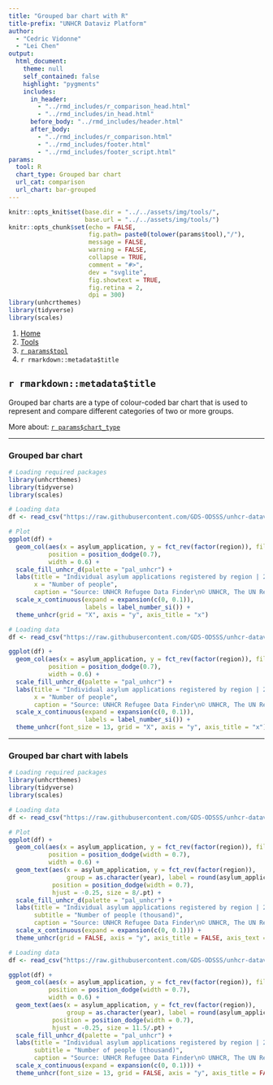 ```yaml
---
title: "Grouped bar chart with R"
title-prefix: "UNHCR Dataviz Platform"
author:
  - "Cedric Vidonne"
  - "Lei Chen"
output:
  html_document:
    theme: null
    self_contained: false
    highlight: "pygments"
    includes:
      in_header:
        - "../rmd_includes/r_comparison_head.html"
        - "../rmd_includes/in_head.html"
      before_body: "../rmd_includes/header.html"
      after_body:
        - "../rmd_includes/r_comparison.html"
        - "../rmd_includes/footer.html"
        - "../rmd_includes/footer_script.html"
params:
  tool: R
  chart_type: Grouped bar chart
  url_cat: comparison
  url_chart: bar-grouped
---
```


```r
knitr::opts_knit$set(base.dir = "../../assets/img/tools/",
                     base.url = "../../assets/img/tools/")
knitr::opts_chunk$set(echo = FALSE,
                      fig.path= paste0(tolower(params$tool),"/"),
                      message = FALSE,
                      warning = FALSE,
                      collapse = TRUE,
                      comment = "#>",
                      dev = "svglite",
                      fig.showtext = TRUE,
                      fig.retina = 2,
                      dpi = 300)
library(unhcrthemes)
library(tidyverse)
library(scales)
```

<main id="tools" class="container mt-5">

<!-- Breadcrumb is filled automatically with the text from Title and Tool parameter in YAML --> 
<nav aria-label="breadcrumb">
    <ol class="breadcrumb">
        <li class="breadcrumb-item"><a href="../../">Home</a></li>
        <li class="breadcrumb-item"><a href="../">Tools</a></li>
        <li class="breadcrumb-item"><a href="../`r tolower(params$tool)`/">`r params$tool`</a></li>
        <li class="breadcrumb-item active" aria-current="page">`r rmarkdown::metadata$title`</li>
    </ol>
</nav>

<!-- Intro header --> 
<div class="my-5 text-center">

## `r rmarkdown::metadata$title`

<div class="row justify-content-center">
<div class="col-lg-8">

<!-- Only text to change below, the rest comes from the YAML --> 
Grouped bar charts are a type of colour-coded bar chart that is used to represent and compare different categories of two or more groups.

More about: <a href="../../chart_gallery/`r params$url_cat`.html#`r params$url_chart`">`r params$chart_type`</a>

</div>
</div>
</div>


----

<!-- Beginning of section, should be preceded by hr (----) --> 
<section class="my-5">

### Grouped bar chart

<div class="row">

<!-- First column for large screen --> 
<div class="col-lg-6">

```r
# Loading required packages
library(unhcrthemes)
library(tidyverse)
library(scales)

# Loading data
df <- read_csv("https://raw.githubusercontent.com/GDS-ODSSS/unhcr-dataviz-platform/master/data/comparison/bar_grouped.csv")

# Plot
ggplot(df) +
  geom_col(aes(x = asylum_application, y = fct_rev(factor(region)), fill = as.character(year)),
           position = position_dodge(0.7),
           width = 0.6) +
  scale_fill_unhcr_d(palette = "pal_unhcr") +
  labs(title = "Individual asylum applications registered by region | 2019-2020",
       x = "Number of people",
       caption = "Source: UNHCR Refugee Data Finder\n© UNHCR, The UN Refugee Agency") +
  scale_x_continuous(expand = expansion(c(0, 0.1)),
                     labels = label_number_si()) +
  theme_unhcr(grid = "X", axis = "y", axis_title = "x")
```

</div>
<!-- End First column --->

<!-- Second column for large screen --> 
<div class="col-lg-6">


```r
# Loading data
df <- read_csv("https://raw.githubusercontent.com/GDS-ODSSS/unhcr-dataviz-platform/master/data/comparison/bar_grouped.csv")

ggplot(df) +
  geom_col(aes(x = asylum_application, y = fct_rev(factor(region)), fill = as.character(year)),
           position = position_dodge(0.7),
           width = 0.6) +
  scale_fill_unhcr_d(palette = "pal_unhcr") +
  labs(title = "Individual asylum applications registered by region | 2019-2020",
       x = "Number of people",
       caption = "Source: UNHCR Refugee Data Finder\n© UNHCR, The UN Refugee Agency") +
  scale_x_continuous(expand = expansion(c(0, 0.1)),
                     labels = label_number_si()) +
  theme_unhcr(font_size = 13, grid = "X", axis = "y", axis_title = "x")
```

</div>
<!-- End Second column --->

</div>
</section>
<!-- End of section --->

----

<!-- Beginning of section, should be preceded by hr (----) --> 
<section class="my-5">

### Grouped bar chart with labels

<div class="row">

<!-- First column for large screen --> 
<div class="col-lg-6">

```r
# Loading required packages
library(unhcrthemes)
library(tidyverse)
library(scales)

# Loading data
df <- read_csv("https://raw.githubusercontent.com/GDS-ODSSS/unhcr-dataviz-platform/master/data/comparison/bar_grouped.csv")

# Plot
ggplot(df) +
  geom_col(aes(x = asylum_application, y = fct_rev(factor(region)), fill = as.character(year)),
           position = position_dodge(width = 0.7),
           width = 0.6) +
  geom_text(aes(x = asylum_application, y = fct_rev(factor(region)),
                group = as.character(year), label = round(asylum_application / 1e3)),
            position = position_dodge(width = 0.7),
            hjust = -0.25, size = 8/.pt) +
  scale_fill_unhcr_d(palette = "pal_unhcr") +
  labs(title = "Individual asylum applications registered by region | 2019-2020",
       subtitle = "Number of people (thousand)",
       caption = "Source: UNHCR Refugee Data Finder\n© UNHCR, The UN Refugee Agency") +
  scale_x_continuous(expand = expansion(c(0, 0.1))) +
  theme_unhcr(grid = FALSE, axis = "y", axis_title = FALSE, axis_text = "y")
```

</div>
<!-- End First column --->

<!-- Second column for large screen --> 
<div class="col-lg-6">


```r
# Loading data
df <- read_csv("https://raw.githubusercontent.com/GDS-ODSSS/unhcr-dataviz-platform/master/data/comparison/bar_grouped.csv")

ggplot(df) +
  geom_col(aes(x = asylum_application, y = fct_rev(factor(region)), fill = as.character(year)),
           position = position_dodge(width = 0.7),
           width = 0.6) +
  geom_text(aes(x = asylum_application, y = fct_rev(factor(region)),
                group = as.character(year), label = round(asylum_application / 1e3)),
            position = position_dodge(width = 0.7),
            hjust = -0.25, size = 11.5/.pt) +
  scale_fill_unhcr_d(palette = "pal_unhcr") +
  labs(title = "Individual asylum applications registered by region | 2019-2020",
       subtitle = "Number of people (thousand)",
       caption = "Source: UNHCR Refugee Data Finder\n© UNHCR, The UN Refugee Agency") +
  scale_x_continuous(expand = expansion(c(0, 0.1))) +
  theme_unhcr(font_size = 13, grid = FALSE, axis = "y", axis_title = FALSE, axis_text = "y")
```

</div>
<!-- End Second column --->

</div>
</section>
<!-- End of section --->

<!-- To add sections just copy the whole code between the above section tag --->

</main>
